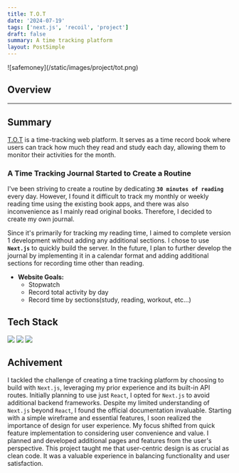 ```yaml
---
title: T.O.T
date: '2024-07-19'
tags: ['next.js', 'recoil', 'project']
draft: false
summary: A time tracking platform
layout: PostSimple
---
```


<div className="-mx-2 flex flex-wrap overflow-hidden xl:-mx-2">
  ![safemoney](/static/images/project/tot.png)
</div>

## Overview

<TOCInline toc={props.toc} exclude="Overview" toHeading={2} />

<hr />

## Summary

[T.O.T](https://tot-web.vercel.app/) is a time-tracking web platform. It serves as a time record book where users can track how much they read and study each day, allowing them to monitor their activities for the month.

### **A Time Tracking Journal Started to Create a Routine**

I've been striving to create a routine by dedicating **`30 minutes of reading`** every day. However, I found it difficult to track my monthly or weekly reading time using the existing book apps, and there was also inconvenience as I mainly read original books. Therefore, I decided to create my own journal.

Since it's primarily for tracking my reading time, I aimed to complete version 1 development without adding any additional sections. I chose to use **`Next.js`** to quickly build the server. In the future, I plan to further develop the journal by implementing it in a calendar format and adding additional sections for recording time other than reading.

- **Website Goals:**
  - Stopwatch
  - Record total activity by day
  - Record time by sections(study, reading, workout, etc...)

## Tech Stack

<div className="m-0 flex flex-wrap p-0">
  <img
    className="m-0 mb-1 w-[100px] rounded-full p-3"
    src="https://img.shields.io/badge/-next.js-ced4da.svg?&style=flat-square&logo=next.js&logoColor=black"
  />
  <img
    className="m-0 mb-1 w-[100px] rounded-full p-3"
    src="https://img.shields.io/badge/-recoil-ced4da.svg?&style=flat-square&logo=recoil&logoColor=black"
  />
  <img
    className="m-0 mb-1 w-[120px] rounded-full p-3"
    src="https://img.shields.io/badge/-mongoDB-ced4da.svg?&style=flat-square&logo=mongodb&logoColor=black"
  />
</div>

## Achivement

I tackled the challenge of creating a time tracking platform by choosing to build with `Next.js`, leveraging my prior experience and its built-in API routes. Initially planning to use just `React`, I opted for `Next.js` to avoid additional backend frameworks. Despite my limited understanding of `Next.js` beyond `React`, I found the official documentation invaluable. Starting with a simple wireframe and essential features, I soon realized the importance of design for user experience. My focus shifted from quick feature implementation to considering user convenience and value. I planned and developed additional pages and features from the user's perspective. This project taught me that user-centric design is as crucial as clean code. It was a valuable experience in balancing functionality and user satisfaction.
